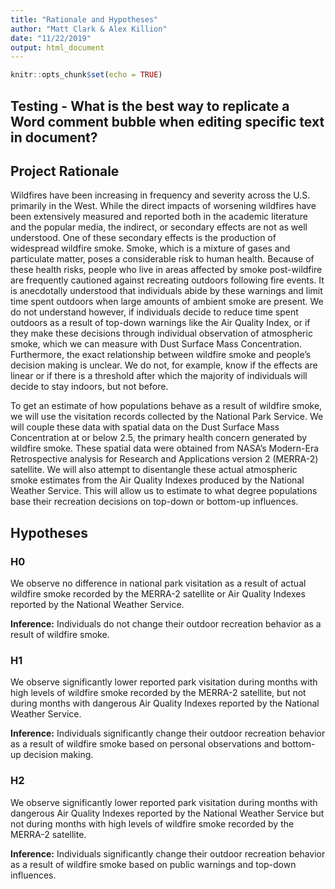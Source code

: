 ```yaml
---
title: "Rationale and Hypotheses"
author: "Matt Clark & Alex Killion"
date: "11/22/2019"
output: html_document
---
```


```r
knitr::opts_chunk$set(echo = TRUE)
```
## Testing - What is the best way to replicate a Word comment bubble when editing specific text in document?


## Project Rationale
Wildfires have been increasing in frequency and severity across the U.S. primarily in the West. While the direct impacts of worsening wildfires have been extensively measured and reported both in the academic literature and the popular media, the indirect, or secondary effects are not as well understood. One of these secondary effects is the production of widespread wildfire smoke. Smoke, which is a mixture of gases and particulate matter, poses a considerable risk to human health. Because of these health risks, people who live in areas affected by smoke post-wildfire are frequently cautioned against recreating outdoors following fire events. It is anecdotally understood that individuals abide by these warnings and limit time spent outdoors when large amounts of ambient smoke are present. We do not understand however, if individuals decide to reduce time spent outdoors as a result of top-down warnings like the Air Quality Index, or if they make these decisions through individual observation of atmospheric smoke, which we can measure with Dust Surface Mass Concentration. Furthermore, the exact relationship between wildfire smoke and people's decision making is unclear. We do not, for example, know if the effects are linear or if there is a threshold after which the majority of individuals will decide to stay indoors, but not before.

To get an estimate of how populations behave as a result of wildfire smoke, we will use the visitation records collected by the National Park Service. We will couple these data with spatial data on the Dust Surface Mass Concentration at or below 2.5, the primary health concern generated by wildfire smoke. These spatial data were obtained from NASA's Modern-Era Retrospective analysis for Research and Applications version 2 (MERRA-2) satellite. We will also attempt to disentangle these actual atmospheric smoke estimates from the Air Quality Indexes produced by the National Weather Service. This will allow us to estimate to what degree populations base their recreation decisions on top-down or bottom-up influences.

## Hypotheses

### H0
We observe no difference in national park visitation as a result of actual wildfire smoke recorded by the MERRA-2 satellite or Air Quality Indexes reported by the National Weather Service.

**Inference:** Individuals do not change their outdoor recreation behavior as a result of wildfire smoke.

### H1
We observe significantly lower reported park visitation during months with high levels of wildfire smoke recorded by the MERRA-2 satellite, but not during months with dangerous Air Quality Indexes reported by the National Weather Service.

**Inference:** Individuals significantly change their outdoor recreation behavior as a result of wildfire smoke based on personal observations and bottom-up decision making.

### H2
We observe significantly lower reported park visitation during months with dangerous Air Quality Indexes reported by the National Weather Service but not during months with high levels of wildfire smoke recorded by the MERRA-2 satellite.

**Inference:** Individuals significantly change their outdoor recreation behavior as a result of wildfire smoke based on public warnings and top-down influences.
